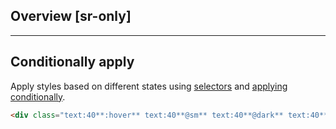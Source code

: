 ## Overview [sr-only]
<Overview/>

---

## Conditionally apply
Apply styles based on different states using [selectors](/guide/state-selectors) and [applying conditionally](/guide/applying-conditionally).
```html
<div class="text:40**:hover** text:40**@sm** text:40**@dark** text:40**@print**">…</div>
```

